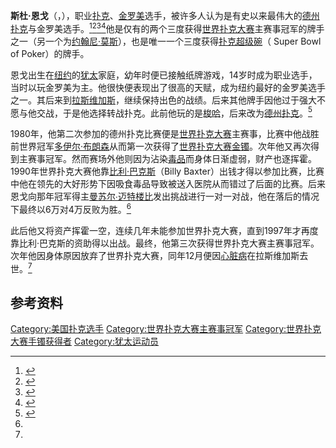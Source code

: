 {{Infobox poker player
|firstname=斯杜
|lastname=恩戈
|nickname=Stuey<br>The Kid<br>The Comeback Kid
|image=Stu Ungar.jpg
|caption=
|birth_date={{birth date|1953|9|8}}
|death_date={{death date and age|1998|11|22|1953|9|8}}
|hometown=[[纽约市|纽约市]]
|wsop bracelet count=5
|wsop money finishes=15
|wsop main event best finish rank=冠军
|wsop main event best finish year
|multi-year wsop winner=[[1980年世界扑克大赛|1980年]]、[[1981年世界扑克大赛|1981年]]、[[1997年世界扑克大赛|1997年]]
}}

'''斯杜·恩戈'''（{{lang-en|Stu Ungar}}，{{bd|1953年|9月8日|1998年|11月22日}}），职业[[扑克|扑克]]、[[金罗美|金罗美]]选手，被许多人认为是有史以来最伟大的[[德州扑克|德州扑克]]与金罗美选手。<ref name=Stuey>{{cite video|people=Ungar, Stu|date=2006-06-29|title=One of a Kind: The Rise and Fall of Stu Ungar|medium=documentary|location=USA|publisher=Szymanski, Al}}</ref><ref name=pokerhalloffame>{{cite web|author= |url=http://www.pokerpages.com/pokerinfo/hallofame/ |title=WSOP Hall of Fame |publisher=Poker Pages |deadurl=yes |archiveurl=https://web.archive.org/web/20090125045458/http://www.pokerpages.com/pokerinfo/hallofame/ |archivedate=2009-01-25 }}</ref><ref name=Pokergreats>{{cite web|author=[[Mike_Sexton|Mike Sexton]]|url=http://www.pokerpages.com/articles/pokergreats/stu-ungar01.htm|title=Poker Greats|publisher=Poker Pages|deadurl=yes|archiveurl=https://web.archive.org/web/20051212055239/http://www.pokerpages.com/articles/pokergreats/stu-ungar01.htm|archivedate=2005-12-12}}</ref><ref name=nymag>{{cite web|author=Steve Fishman|url=http://nymag.com/nymetro/news/people/features/914/|title=The End of the Game|publisher=New York Media LLC|access-date=2010-11-24|archive-date=2020-09-19|archive-url=https://web.archive.org/web/20200919155542/https://nymag.com/nymetro/news/people/features/914/|dead-url=no}}</ref>他是仅有的两个三度获得[[世界扑克大赛|世界扑克大赛]]主赛事冠军的牌手之一（另一个为[[约翰尼·莫斯|约翰尼·莫斯]]），也是唯一一个三度获得[[扑克超级碗|扑克超级碗]]（ Super Bowl of Poker）的牌手。

恩戈出生在[[纽约|纽约]]的[[犹太|犹太]]家庭，幼年时便已接触纸牌游戏，14岁时成为职业选手，当时以玩金罗美为主。他很快便表现出了很高的天赋，成为纽约最好的金罗美选手之一。其后来到[[拉斯维加斯|拉斯维加斯]]，继续保持出色的战绩。后来其他牌手因他过于强大不愿与他交战，于是他选择转战扑克。此前他玩的是[[梭哈|梭哈]]，后来改为[[德州扑克|德州扑克]]。<ref name="xys">{{cite web|url=http://www.xys.org/xys/magazine/GB/2010/xys1011.txt|title=赌士斯杜·恩戈|author=插一腿|publisher=新语丝|access-date=2010-11-24|archive-date=2020-01-14|archive-url=https://web.archive.org/web/20200114121334/http://www.xys.org/xys/magazine/GB/2010/xys1011.txt|dead-url=no}}</ref>

1980年，他第二次参加的德州扑克比赛便是[[世界扑克大赛|世界扑克大赛]]主赛事，比赛中他战胜前世界冠军[[多伊尔·布朗森|多伊尔·布朗森]]从而第一次获得了[[世界扑克大赛金镯|世界扑克大赛金镯]]。次年他又再次得到主赛事冠军。然而赛场外他则因为沾染[[毒品|毒品]]而身体日渐虚弱，财产也逐挥霍。1990年世界扑克大赛他靠[[比利·巴克斯|比利·巴克斯]]（Billy Baxter）出钱才得以参加比赛，比赛中他在领先的大好形势下因吸食毒品导致被送入医院从而错过了后面的比赛。后来恩戈向那年冠军得主[[曼苏尔∙迈特楼比|曼苏尔∙迈特楼比]]发出挑战进行一对一对战，他在落后的情况下最终以6万对4万反败为胜。<ref name="xys" />

此后他又将资产挥霍一空，连续几年未能参加世界扑克大赛，直到1997年才再度靠比利·巴克斯的资助得以出战。最终，他第三次获得世界扑克大赛主赛事冠军。次年他因身体原因放弃了世界扑克大赛，同年12月便因[[心脏病|心脏病]]在拉斯维加斯去世。<ref name="xys" />

== 参考资料 ==
{{reflist}}

{{World Series of Poker winners}}

{{Authority control}}
[[Category:美国扑克选手|Category:美国扑克选手]]
[[Category:世界扑克大赛主赛事冠军|Category:世界扑克大赛主赛事冠军]]
[[Category:世界扑克大赛手镯获得者|Category:世界扑克大赛手镯获得者]]
[[Category:犹太运动员|Category:犹太运动员]]